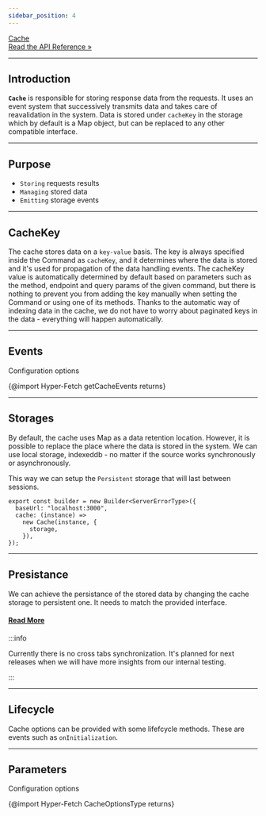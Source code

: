 ```yaml
---
sidebar_position: 4
---
```


<a class="api-link" href="/api/Hyper-Fetch/Class/Cache">
  <div class="api-link-title">Cache</div>
  <div class="api-link-sub-title">Read the API Reference »</div>
</a>

---

## Introduction

**`Cache`** is responsible for storing response data from the requests. It uses an event system that successively
transmits data and takes care of reavalidation in the system. Data is stored under `cacheKey` in the storage which by
default is a Map object, but can be replaced to any other compatible interface.

---

## Purpose

- `Storing` requests results
- `Managing` stored data
- `Emitting` storage events

---

## CacheKey

The cache stores data on a `key-value` basis. The key is always specified inside the Command as `cacheKey`, and it
determines where the data is stored and it's used for propagation of the data handling events. The cacheKey value is
automatically determined by default based on parameters such as the method, endpoint and query params of the given
command, but there is nothing to prevent you from adding the key manually when setting the Command or using one of its
methods. Thanks to the automatic way of indexing data in the cache, we do not have to worry about paginated keys in the
data - everything will happen automatically.

---

## Events

Configuration options

{@import Hyper-Fetch getCacheEvents returns}

---

## Storages

By default, the cache uses Map as a data retention location. However, it is possible to replace the place where the data
is stored in the system. We can use local storage, indexeddb - no matter if the source works synchronously or
asynchronously.

This way we can setup the `Persistent` storage that will last between sessions.

```tsx
export const builder = new Builder<ServerErrorType>({
  baseUrl: "localhost:3000",
  cache: (instance) =>
    new Cache(instance, {
      storage,
    }),
});
```

---

## Presistance

We can achieve the persistance of the stored data by changing the cache storage to persistent one. It needs to match the
provided interface.

#### [Read More](/guides/Basic/Persistence)

:::info

Currently there is no cross tabs synchronization. It's planned for next releases when we will have more insights from
our internal testing.

:::

---

## Lifecycle

Cache options can be provided with some lifefcycle methods. These are events such as `onInitialization`.

---

## Parameters

Configuration options

{@import Hyper-Fetch CacheOptionsType returns}
